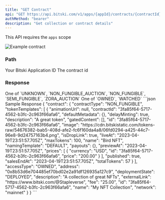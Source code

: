 ```yaml
---
title: "GET Contract"
api: "GET https://api.bitski.com/v1/apps/{appId}/contracts/{contractId}"
authMethod: "bearer"
description: "Get collection or contract details"
---
```


<Note>This API requires the `apps` scope</Note>

![Example contract](/assets/images/contracts-1ff30a15027e62431e3c7f937502b8ca.png "Example Contract UI")

### Path

<ParamField path="appId" type="string" required>
  Your Bitski Application ID
</ParamField>

<ParamField path="contractId" type="string" required>
  The contract id
</ParamField>

### Response

<ResponseField name="contract" type="Contract object" required>
  <Expandable title="properties">
    <ResponseField name="id" type="string" required/>
    <ResponseField name="deploymentState" type="string" required/>
    <ResponseField name="externalLink" type="string" required/>
    <ResponseField name="address" type="string" required/>
    <ResponseField name="network" type="string" required/>
    <ResponseField name="name" type="string" />
    <ResponseField name="description" type="string" />
    <ResponseField name="contractType" type="string">
      One of `UNKNOWN`, `NON_FUNGIBLE_AUCTION`, `NON_FUNGIBLE`, `SEMI_FUNGIBLE`, `ZORA_AUCTION`
    </ResponseField>
    <ResponseField name="tokenTemplates" type="array of objects" />
    <ResponseField name="fee" type="number" />
    <ResponseField name="accessType" type="string" required>
      One of `OWNED`, `WATCHED`
    </ResponseField>
  </Expandable>
</ResponseField>

<ResponseExample>
```json Sample Response
{
  "contract": {
    "contractType": "NON_FUNGIBLE",
    "tokenTemplates": [
      {
        "animationUrl": null,
        "contractId": "3fa85f64-5717-4562-b3fc-2c963f66afa6",
        "defaultMetadata": {},
        "delayMinting": true,
        "description": "A great token",
        "gatedContent": [],
        "id": "3fa85f64-5717-4562-b3fc-2c963f66afa6",
        "image": "https://cdn.bitskistatic.com/tokens-raw/54676382-bab5-408d-afe2-fc6f160da4a8/06fd0294-a425-44c7-96e8-9d24757163b4.png",
        "isDropLink": true,
        "liveAt": "2023-04-19T23:51:57.705Z",
        "maxTokens": 100,
        "name": "Bird NFT",
        "namingTemplate": "DEFAULT",
        "payouts": {},
        "previewAt": "2023-04-19T23:51:57.705Z",
        "prices": [
          {
            "currency": "USD",
            "id": "3fa85f64-5717-4562-b3fc-2c963f66afa6",
            "price": "200.00"
          }
        ],
        "published": true,
        "salesEndAt": "2023-04-19T23:51:57.705Z",
        "totalTokens": 57
      }
    ],
    "accessType": "OWNED",
    "address": "0x8b53d6e704485ef70bd02e2a91df126935a127c9",
    "deploymentState": "DEPLOYED",
    "description": "A collection of great NFTs",
    "externalLink": "https://www.bitski.com/@Stapleverse",
    "fee": "25.00",
    "id": "3fa85f64-5717-4562-b3fc-2c963f66afa6",
    "name": "My NFT Collection",
    "network": "mainnet"
  }
}
```
</ResponseExample>
